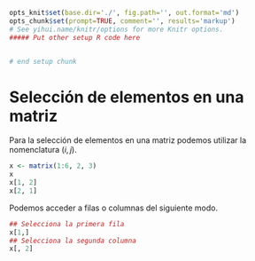 ```r
opts_knit$set(base.dir='./', fig.path='', out.format='md')
opts_chunk$set(prompt=TRUE, comment='', results='markup')
# See yihui.name/knitr/options for more Knitr options.
##### Put other setup R code here


# end setup chunk
```
# Selección de elementos en una matriz

Para la selección de elementos en una matriz podemos utilizar la nomenclatura $(i,j)$.

```r
x <- matrix(1:6, 2, 3)
x
x[1, 2]
x[2, 1]

```

Podemos acceder a filas o columnas del siguiente modo.

```r
## Selecciona la primera fila
x[1,]
## Selecciona la segunda columna
x[, 2]

```



